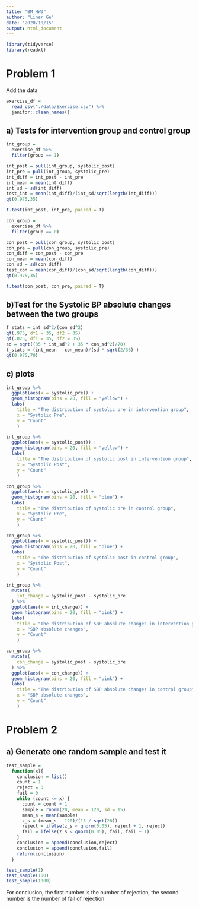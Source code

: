 ```yaml
---
title: "BM_HW3"
author: "Liner Ge"
date: "2020/10/15"
output: html_document
---
```


```r
library(tidyverse)
library(readxl)
```

# Problem 1
Add the data
```r
exercise_df =
  read_csv("./data/Exercise.csv") %>% 
  janitor::clean_names()
```

## a) Tests for intervention group and control group

```r
int_group =
  exercise_df %>% 
  filter(group == 1)

int_post = pull(int_group, systolic_post)
int_pre = pull(int_group, systolic_pre)
int_diff = int_post - int_pre
int_mean = mean(int_diff)
int_sd = sd(int_diff)
test_int = mean(int_diff)/(int_sd/sqrt(length(int_diff)))
qt(0.975,35)

t.test(int_post, int_pre, paired = T)

con_group = 
  exercise_df %>% 
  filter(group == 0)

con_post = pull(con_group, systolic_post)
con_pre = pull(con_group, systolic_pre)
con_diff = con_post - con_pre
con_mean = mean(con_diff)
con_sd = sd(con_diff)
test_con = mean(con_diff)/(con_sd/sqrt(length(con_diff)))
qt(0.975,35)

t.test(con_post, con_pre, paired = T)

```

## b)Test for the Systolic BP absolute changes between the two groups

```r
f_stats = int_sd^2/(con_sd^2)
qf(.975, df1 = 35, df2 = 35)
qf(.025, df1 = 35, df2 = 35)
sd = sqrt((35 * int_sd^2 + 35 * con_sd^2)/70)
t_stats = (int_mean - con_mean)/(sd * sqrt(2/36) )
qt(0.975,70)
```

## c) plots

```r
int_group %>% 
  ggplot(aes(x = systolic_pre)) +
  geom_histogram(bins = 20, fill = "yellow") +
  labs(
    title = "The distribution of systolic pre in intervention group",
    x = "Systolic Pre",
    y = "Count"
    )

int_group %>% 
  ggplot(aes(x = systolic_post)) +
  geom_histogram(bins = 20, fill = "yellow") +
  labs(
    title = "The distribution of systolic post in intervention group",
    x = "Systolic Post",
    y = "Count"
    )

con_group %>% 
  ggplot(aes(x = systolic_pre)) +
  geom_histogram(bins = 20, fill = "blue") +
  labs(
    title = "The distribution of systolic pre in control group",
    x = "Systolic Pre",
    y = "Count"
    )

con_group %>% 
  ggplot(aes(x = systolic_post)) +
  geom_histogram(bins = 20, fill = "blue") +
  labs(
    title = "The distribution of systolic post in control group",
    x = "Systolic Post",
    y = "Count"
    )

int_group %>%
  mutate(
    int_change = systolic_post - systolic_pre
  ) %>% 
  ggplot(aes(x = int_change)) +
  geom_histogram(bins = 20, fill = "pink") +
  labs(
    title = "The distribution of SBP absolute changes in intervention group",
    x = "SBP absolute changes",
    y = "Count"
    )

con_group %>%
  mutate(
    con_change = systolic_post - systolic_pre
  ) %>% 
  ggplot(aes(x = con_change)) +
  geom_histogram(bins = 20, fill = "pink") +
  labs(
    title = "The distribution of SBP absolute changes in control group",
    x = "SBP absolute changes",
    y = "Count"
    )
```

# Problem 2

## a) Generate one random sample and test it

```r
test_sample =
  function(x){
    conclusion = list()
    count = 1
    reject = 0
    fail = 0
    while (count <= x) {
      count = count + 1
      sample = rnorm(20, mean = 120, sd = 15)
      mean_s = mean(sample)
      z_s = (mean_s - 120)/(15 / sqrt(20))
      reject = ifelse(z_s < qnorm(0.05), reject + 1, reject)
      fail = ifelse(z_s < qnorm(0.05), fail, fail + 1)
    }
    conclusion = append(conclusion,reject)
    conclusion = append(conclusion,fail)
    return(conclusion)
  }

test_sample(1) 
test_sample(100)
test_sample(1000)

```
For conclusion, the first number is the number of rejection, the second number is the number of fail of rejection.